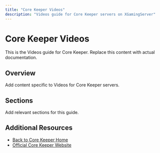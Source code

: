 ```yaml
---
title: "Core Keeper Videos"
description: "Videos guide for Core Keeper servers on XGamingServer"
---
```


# Core Keeper Videos

This is the Videos guide for Core Keeper. Replace this content with actual documentation.

## Overview

Add content specific to Videos for Core Keeper servers.

## Sections

Add relevant sections for this guide.

## Additional Resources

- [Back to Core Keeper Home](./index)
- [Official Core Keeper Website](https://example.com)
